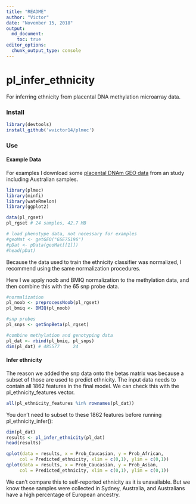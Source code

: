 ```yaml
---
title: "README"
author: "Victor"
date: "November 15, 2018"
output: 
  md_document:
    toc: true
editor_options: 
  chunk_output_type: console
---
```


# pl_infer_ethnicity

For inferring ethnicity from placental DNA methylation microarray data. 

### Install

```r
library(devtools)
install_github('wvictor14/plmec')
```

### Use

#### Example Data

For examples I download some [placental DNAm GEO data](https://www.ncbi.nlm.nih.gov/geo/query/acc.cgi?acc=GSE75196) from an study including 
Australian samples.

```r
library(plmec)
library(minfi)
library(wateRmelon)
library(ggplot2)

data(pl_rgset)
pl_rgset # 24 samples, 42.7 MB

# load phenotype data, not necessary for examples
#geoMat <- getGEO("GSE75196") 
#pDat <- pData(geoMat[[1]])
#head(pDat)
```

Because the data used to train the ethnicity classifier was normalized, I recommend using the same
normalization procedures.

Here I we apply noob and BMIQ normalization to the methylation data, and then combine this with the
65 snp probe data.

```r
#normalization
pl_noob <- preprocessNoob(pl_rgset)
pl_bmiq <- BMIQ(pl_noob)

#snp probes
pl_snps <- getSnpBeta(pl_rgset)

#combine methylation and genotyping data
pl_dat <- rbind(pl_bmiq, pl_snps)
dim(pl_dat) # 485577     24
```

#### Infer ethnicity

The reason we added the snp data onto the betas matrix was because a subset of those are used to 
predict ethnicity. The input data needs to contain all 1862 features in the final model. We can
check this with the pl_ethnicity_features vector.

```r
all(pl_ethnicity_features %in% rownames(pl_dat))
```

You don't need to subset to these 1862 features before running pl_ethnicity_infer():

```r
dim(pl_dat)
results <- pl_infer_ethnicity(pl_dat)
head(results)

qplot(data = results, x = Prob_Caucasian, y = Prob_African, 
     col = Predicted_ethnicity, xlim = c(0,1), ylim = c(0,1))
qplot(data = results, x = Prob_Caucasian, y = Prob_Asian, 
     col = Predicted_ethnicity, xlim = c(0,1), ylim = c(0,1))
```

We can't compare this to self-reported ethnicity as it is unavailable. But we know these samples 
were collected in Sydney, Australia, and Australians have a high percentage of European ancestry.
